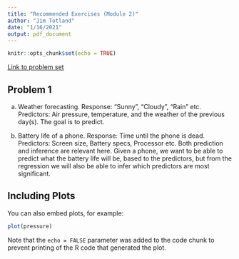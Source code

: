 ```yaml
---
title: "Recommended Exercises (Module 2)"
author: "Jim Totland"
date: "1/16/2021"
output: pdf_document
---
```


```r
knitr::opts_chunk$set(echo = TRUE)
```

[Link to problem set](https://github.com/stefaniemuff/statlearning/blob/master/Exercise2/RecEx2.pdf)

## Problem 1
a) Weather forecasting. Response: "Sunny", "Cloudy", "Rain" etc. Predictors: Air pressure, temperature, and the weather of the previous day(s). The goal is to predict.

b) Battery life of a phone. Response: Time until the phone is dead. Predictors: Screen size, Battery specs, Processor etc. Both prediction and inference are relevant here. Given a phone, we want to be able to predict what the battery life will be, based to the predictors, but from the regression we will also be able to infer which predictors are most significant.

## Including Plots

You can also embed plots, for example:

```r
plot(pressure)
```

Note that the `echo = FALSE` parameter was added to the code chunk to prevent printing of the R code that generated the plot.
